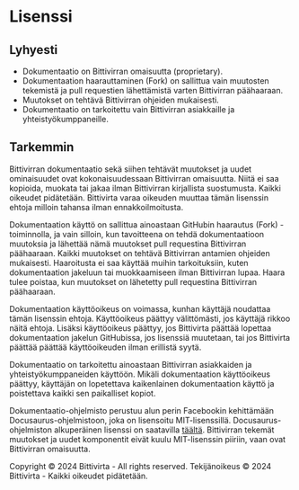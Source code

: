 # Lisenssi

## Lyhyesti
- Dokumentaatio on Bittivirran omaisuutta (proprietary).
- Dokumentaation haarauttaminen (Fork) on sallittua vain muutosten tekemistä ja pull requestien lähettämistä varten Bittivirran päähaaraan.
- Muutokset on tehtävä Bittivirran ohjeiden mukaisesti.
- Dokumentaatio on tarkoitettu vain Bittivirran asiakkaille ja yhteistyökumppaneille.

## Tarkemmin
Bittivirran dokumentaatio sekä siihen tehtävät muutokset ja uudet ominaisuudet ovat kokonaisuudessaan Bittivirran omaisuutta. Niitä ei saa kopioida, muokata tai jakaa ilman Bittivirran kirjallista suostumusta. Kaikki oikeudet pidätetään. Bittivirta varaa oikeuden muuttaa tämän lisenssin ehtoja milloin tahansa ilman ennakkoilmoitusta.

Dokumentaation käyttö on sallittua ainoastaan GitHubin haarautus (Fork) -toiminnolla, ja vain silloin, kun tavoitteena on tehdä dokumentaatioon muutoksia ja lähettää nämä muutokset pull requestina Bittivirran päähaaraan. Kaikki muutokset on tehtävä Bittivirran antamien ohjeiden mukaisesti. Haaroitusta ei saa käyttää muihin tarkoituksiin, kuten dokumentaation jakeluun tai muokkaamiseen ilman Bittivirran lupaa. Haara tulee poistaa, kun muutokset on lähetetty pull requestina Bittivirran päähaaraan.

Dokumentaation käyttöoikeus on voimassa, kunhan käyttäjä noudattaa tämän lisenssin ehtoja. Käyttöoikeus päättyy välittömästi, jos käyttäjä rikkoo näitä ehtoja. Lisäksi käyttöoikeus päättyy, jos Bittivirta päättää lopettaa dokumentaation jakelun GitHubissa, jos lisenssiä muutetaan, tai jos Bittivirta päättää päättää käyttöoikeuden ilman erillistä syytä.

Dokumentaatio on tarkoitettu ainoastaan Bittivirran asiakkaiden ja yhteistyökumppaneiden käyttöön. Mikäli dokumentaation käyttöoikeus päättyy, käyttäjän on lopetettava kaikenlainen dokumentaation käyttö ja poistettava kaikki sen paikalliset kopiot.

Dokumentaatio-ohjelmisto perustuu alun perin Facebookin kehittämään Docusaurus-ohjelmistoon, joka on lisensoitu MIT-lisenssillä. Docusaurus-ohjelmiston alkuperäinen lisenssi on saatavilla [täältä](https://github.com/facebook/docusaurus/blob/main/LICENSE). Bittivirran tekemät muutokset ja uudet komponentit eivät kuulu MIT-lisenssin piiriin, vaan ovat Bittivirran omaisuutta.

Copyright © 2024 Bittivirta - All rights reserved.
Tekijänoikeus © 2024 Bittivirta - Kaikki oikeudet pidätetään.
